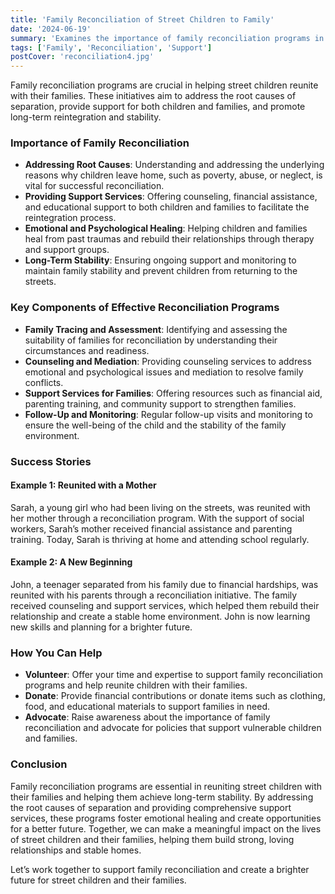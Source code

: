 ```yaml
---
title: 'Family Reconciliation of Street Children to Family'
date: '2024-06-19'
summary: 'Examines the importance of family reconciliation programs in reuniting street children with their families, addressing root causes of separation, and supporting long-term reintegration and stability.'
tags: ['Family', 'Reconciliation', 'Support']
postCover: 'reconciliation4.jpg'
---
```


<YouTube id='H8JGCjsDoDk' />

Family reconciliation programs are crucial in helping street children reunite with their families. These initiatives aim to address the root causes of separation, provide support for both children and families, and promote long-term reintegration and stability.

### Importance of Family Reconciliation

- **Addressing Root Causes**: Understanding and addressing the underlying reasons why children leave home, such as poverty, abuse, or neglect, is vital for successful reconciliation.
- **Providing Support Services**: Offering counseling, financial assistance, and educational support to both children and families to facilitate the reintegration process.
- **Emotional and Psychological Healing**: Helping children and families heal from past traumas and rebuild their relationships through therapy and support groups.
- **Long-Term Stability**: Ensuring ongoing support and monitoring to maintain family stability and prevent children from returning to the streets.

<CustomImage src='reconciliation4.jpg' alt='Family Reconciliation'/>

### Key Components of Effective Reconciliation Programs

- **Family Tracing and Assessment**: Identifying and assessing the suitability of families for reconciliation by understanding their circumstances and readiness.
- **Counseling and Mediation**: Providing counseling services to address emotional and psychological issues and mediation to resolve family conflicts.
- **Support Services for Families**: Offering resources such as financial aid, parenting training, and community support to strengthen families.
- **Follow-Up and Monitoring**: Regular follow-up visits and monitoring to ensure the well-being of the child and the stability of the family environment.

### Success Stories

#### Example 1: Reunited with a Mother

Sarah, a young girl who had been living on the streets, was reunited with her mother through a reconciliation program. With the support of social workers, Sarah’s mother received financial assistance and parenting training. Today, Sarah is thriving at home and attending school regularly.

#### Example 2: A New Beginning

John, a teenager separated from his family due to financial hardships, was reunited with his parents through a reconciliation initiative. The family received counseling and support services, which helped them rebuild their relationship and create a stable home environment. John is now learning new skills and planning for a brighter future.

### How You Can Help

- **Volunteer**: Offer your time and expertise to support family reconciliation programs and help reunite children with their families.
- **Donate**: Provide financial contributions or donate items such as clothing, food, and educational materials to support families in need.
- **Advocate**: Raise awareness about the importance of family reconciliation and advocate for policies that support vulnerable children and families.

### Conclusion

Family reconciliation programs are essential in reuniting street children with their families and helping them achieve long-term stability. By addressing the root causes of separation and providing comprehensive support services, these programs foster emotional healing and create opportunities for a better future. Together, we can make a meaningful impact on the lives of street children and their families, helping them build strong, loving relationships and stable homes.

Let’s work together to support family reconciliation and create a brighter future for street children and their families.

